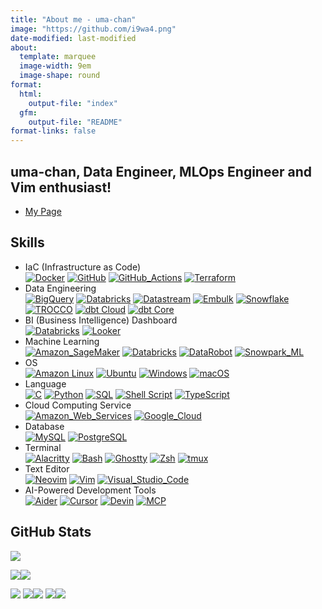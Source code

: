 ```yaml
---
title: "About me - uma-chan"
image: "https://github.com/i9wa4.png"
date-modified: last-modified
about:
  template: marquee
  image-width: 9em
  image-shape: round
format:
  html:
    output-file: "index"
  gfm:
    output-file: "README"
format-links: false
---
```


## uma-chan, Data Engineer, MLOps Engineer and Vim enthusiast!

- [My Page](https://i9wa4.github.io)

## Skills

<!-- <https://simpleicons.org> -->

- IaC (Infrastructure as Code)<br>
    [![Docker](https://img.shields.io/badge/Docker-1488C6.svg?logo=docker&logoColor=white)](https://shields.io)
    [![GitHub](https://img.shields.io/badge/GitHub-181717.svg?logo=github&logoColor=white)](https://shields.io)
    [![GitHub_Actions](https://img.shields.io/badge/GitHub_Actions-2088FF.svg?logo=githubactions&logoColor=white)](https://shields.io)
    [![Terraform](https://img.shields.io/badge/Terraform-844FBA.svg?logo=terraform&logoColor=white)](https://shields.io)
- Data Engineering<br>
    [![BigQuery](https://img.shields.io/badge/BigQuery-669DF6.svg?logo=googlebigquery&logoColor=white)](https://shields.io)
    [![Databricks](https://img.shields.io/badge/Databricks-FF3621.svg?logo=databricks&logoColor=white)](https://shields.io)
    [![Datastream](https://img.shields.io/badge/Datastream-185ABC.svg?logo=googlecloud&logoColor=white)](https://shields.io)
    [![Embulk](https://img.shields.io/badge/Embulk-EF4319.svg?logoColor=white)](https://shields.io)
    [![Snowflake](https://img.shields.io/badge/Snowflake-29B5E8.svg?logo=snowflake&logoColor=white)](https://shields.io)
    [![TROCCO](https://img.shields.io/badge/TROCCO-808080.svg?logoColor=white)](https://shields.io)
    [![dbt Cloud](https://img.shields.io/badge/dbt_Cloud-FF694B.svg?logo=dbt&logoColor=white)](https://shields.io)
    [![dbt Core](https://img.shields.io/badge/dbt_Core-FF694B.svg?logo=dbt&logoColor=white)](https://shields.io)
- BI (Business Intelligence) Dashboard<br>
    [![Databricks](https://img.shields.io/badge/Databricks-FF3621.svg?logo=databricks&logoColor=white)](https://shields.io)
    [![Looker](https://img.shields.io/badge/Looker-4285F4?logo=looker&logoColor=white)](https://shields.io)
- Machine Learning<br>
    [![Amazon_SageMaker](https://img.shields.io/badge/Amazon_SageMaker-2D8F7A.svg?logo=amazonwebservices&logoColor=white)](https://shields.io)
    [![Databricks](https://img.shields.io/badge/Databricks-FF3621.svg?logo=databricks&logoColor=white)](https://shields.io)
    [![DataRobot](https://img.shields.io/badge/DataRobot-00B2FF.svg?logoColor=white)](https://shields.io)
    [![Snowpark_ML](https://img.shields.io/badge/Snowpark_ML-29B5E8.svg?logo=snowflake&logoColor=white)](https://shields.io)
- OS<br>
    [![Amazon Linux](https://img.shields.io/badge/Amazon_Linux-232F3E.svg?logo=amazonwebservices&logoColor=white)](https://shields.io)
    [![Ubuntu](https://img.shields.io/badge/Ubuntu-E95420.svg?logo=ubuntu&logoColor=white)](https://shields.io)
    [![Windows](https://img.shields.io/badge/Windows-808080.svg?logoColor=white)](https://shields.io)
    [![macOS](https://img.shields.io/badge/macOS-000000.svg?logo=apple&logoColor=white)](https://shields.io)
- Language<br>
    [![C](https://img.shields.io/badge/C-A8B9CC.svg?logo=c&logoColor=white)](https://shields.io)
    [![Python](https://img.shields.io/badge/Python-3776AB.svg?logo=python&logoColor=white)](https://shields.io)
    [![SQL](https://img.shields.io/badge/SQL-808080.svg?logoColor=white)](https://shields.io)
    [![Shell Script](https://img.shields.io/badge/Shell_Script-808080.svg?logoColor=white)](https://shields.io)
    [![TypeScript](https://img.shields.io/badge/TypeScript-3178C6.svg?logo=typescript&logoColor=white)](https://shields.io)
- Cloud Computing Service<br>
    [![Amazon_Web_Services](https://img.shields.io/badge/Amazon_Web_Services-232F3E.svg?logo=amazonwebservices&logoColor=white)](https://shields.io)
    [![Google_Cloud](https://img.shields.io/badge/Google_Cloud-4285F4.svg?logo=googlecloud&logoColor=white)](https://shields.io)
- Database<br>
    [![MySQL](https://img.shields.io/badge/MySQL-4479A1.svg?logo=mysql&logoColor=white)](https://shields.io)
    [![PostgreSQL](https://img.shields.io/badge/PostgreSQL-4169E1.svg?logo=postgresql&logoColor=white)](https://shields.io)
- Terminal<br>
    [![Alacritty](https://img.shields.io/badge/Alacritty-F46D01.svg?logo=alacritty&logoColor=white)](https://shields.io)
    [![Bash](https://img.shields.io/badge/Bash-4EAA25?logo=gnubash&logoColor=white)](https://shields.io)
    [![Ghostty](https://img.shields.io/badge/Ghostty-808080.svg?logoColor=white)](https://shields.io)
    [![Zsh](https://img.shields.io/badge/Zsh-F15A24.svg?logo=zsh&logoColor=white)](https://shields.io)
    [![tmux](https://img.shields.io/badge/tmux-1BB91F.svg?logo=tmux&logoColor=white)](https://shields.io)
- Text Editor<br>
    [![Neovim](https://img.shields.io/badge/Neovim-57A143.svg?logo=neovim&logoColor=white)](https://shields.io)
    [![Vim](https://img.shields.io/badge/Vim-019733.svg?logo=vim&logoColor=white)](https://shields.io)
    [![Visual_Studio_Code](https://img.shields.io/badge/Visual_Studio_Code-0098FF.svg?logoColor=white)](https://shields.io)
- AI-Powered Development Tools<br>
    [![Aider](https://img.shields.io/badge/Aider-808080.svg?logoColor=white)](https://shields.io)
    [![Cursor](https://img.shields.io/badge/Cursor-808080.svg?logoColor=white)](https://shields.io)
    [![Devin](https://img.shields.io/badge/Devin-808080.svg?logoColor=white)](https://shields.io)
    [![MCP](https://img.shields.io/badge/MCP-808080.svg?logoColor=white)](https://shields.io)

## GitHub Stats

<div align="left">
  <a href="https://github.com/antonkomarev/github-profile-views-counter">
    <img src="https://komarev.com/ghpvc/?username=i9wa4&label=GitHub_Profile_Views"/>
  </a>
</div>

<div align="left">
  <a href="https://github.com/anuraghazra/github-readme-stats">
    <img src="https://github-readme-stats.vercel.app/api?username=i9wa4&include_all_commits=true&hide_border=true&theme=transparent&hide=contribs&show_icons=true&number_format=long"/><img src="https://github-readme-stats.vercel.app/api/top-langs/?username=i9wa4&include_all_commits=true&hide_border=true&theme=transparent&layout=compact&hide=HTML,JavaScript,Jupyter%20Notebook,CSS"/>
  </a>
</div>

[![](https://raw.githubusercontent.com/i9wa4/github-profile-summary-cards/main/profile-summary-card-output/transparent/0-profile-details.svg)](https://github.com/vn7n24fzkq/github-profile-summary-cards)
[![](https://raw.githubusercontent.com/i9wa4/github-profile-summary-cards/main/profile-summary-card-output/transparent/1-repos-per-language.svg)](https://github.com/vn7n24fzkq/github-profile-summary-cards)[![](https://raw.githubusercontent.com/i9wa4/github-profile-summary-cards/main/profile-summary-card-output/transparent/2-most-commit-language.svg)](https://github.com/vn7n24fzkq/github-profile-summary-cards)
[![](https://raw.githubusercontent.com/i9wa4/github-profile-summary-cards/main/profile-summary-card-output/transparent/3-stats.svg)](https://github.com/vn7n24fzkq/github-profile-summary-cards)[![](https://raw.githubusercontent.com/i9wa4/github-profile-summary-cards/main/profile-summary-card-output/transparent/4-productive-time.svg)](https://github.com/vn7n24fzkq/github-profile-summary-cards)
